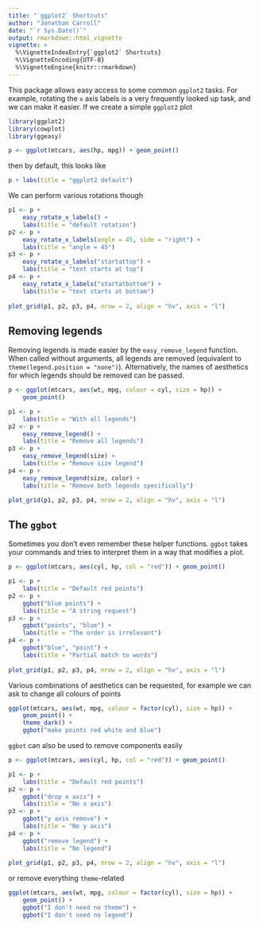 ```yaml
---
title: "`ggplot2` Shortcuts"
author: "Jonathan Carroll"
date: "`r Sys.Date()`"
output: rmarkdown::html_vignette
vignette: >
  %\VignetteIndexEntry{`ggplot2` Shortcuts}
  %\VignetteEncoding{UTF-8}
  %\VignetteEngine{knitr::rmarkdown}
---
```


This package allows easy access to some common `ggplot2` tasks. For example, rotating the `x` axis labels is a very frequently looked up task, and we can make it easier. If we create a simple `ggplot2` plot

```r
library(ggplot2)
library(cowplot)
library(ggeasy)

p <- ggplot(mtcars, aes(hp, mpg)) + geom_point()
```

then by default, this looks like

```r
p + labs(title = "ggplot2 default")
```

We can perform various rotations though

```r
p1 <- p + 
    easy_rotate_x_labels() + 
    labs(title = "default rotation")
p2 <- p + 
    easy_rotate_x_labels(angle = 45, side = "right") + 
    labs(title = "angle = 45")
p3 <- p + 
    easy_rotate_x_labels("startattop") + 
    labs(title = "text starts at top")
p4 <- p + 
    easy_rotate_x_labels("startatbottom") + 
    labs(title = "text starts at bottom")
    
plot_grid(p1, p2, p3, p4, nrow = 2, align = "hv", axis = "l")
```

## Removing legends

Removing legends is made easier by the `easy_remove_legend` function.  When called without arguments, all legends are removed (equivalent to `theme(legend.position = "none")`). Alternatively, the names of aesthetics for which legends should be removed can be passed.

```r
p <- ggplot(mtcars, aes(wt, mpg, colour = cyl, size = hp)) +
    geom_point()

p1 <- p + 
    labs(title = "With all legends")
p2 <- p + 
    easy_remove_legend() + 
    labs(title = "Remove all legends")
p3 <- p + 
    easy_remove_legend(size) + 
    labs(title = "Remove size legend")
p4 <- p + 
    easy_remove_legend(size, color) + 
    labs(title = "Remove both legends specifically")

plot_grid(p1, p2, p3, p4, nrow = 2, align = "hv", axis = "l")
```

## The `ggbot`

Sometimes you don't even remember these helper functions. `ggbot` takes your commands and tries to interpret them in a way that modifies a plot. 

```r
p <- ggplot(mtcars, aes(cyl, hp, col = "red")) + geom_point()

p1 <- p + 
    labs(title = "Default red points")
p2 <- p + 
    ggbot("blue points") + 
    labs(title = "A string request")
p3 <- p + 
    ggbot("points", "blue") +
    labs(title = "The order is irrelevant")
p4 <- p + 
    ggbot("blue", "point") +
    labs(title = "Partial match to words")
    
plot_grid(p1, p2, p3, p4, nrow = 2, align = "hv", axis = "l")
```

Various combinations of aesthetics can be requested, for example we can ask to change all colours of points

```r
ggplot(mtcars, aes(wt, mpg, colour = factor(cyl), size = hp)) + 
    geom_point() + 
    theme_dark() + 
    ggbot("make points red white and blue")
```

`ggbot` can also be used to remove components easily

```r
p <- ggplot(mtcars, aes(cyl, hp, col = "red")) + geom_point()

p1 <- p + 
    labs(title = "Default red points")
p2 <- p + 
    ggbot("drop x axis") + 
    labs(title = "No x axis")
p3 <- p + 
    ggbot("y axis remove") +
    labs(title = "No y axis")
p4 <- p + 
    ggbot("remove legend") +
    labs(title = "No legend")
    
plot_grid(p1, p2, p3, p4, nrow = 2, align = "hv", axis = "l")
```

or remove everything `theme`-related

```r
ggplot(mtcars, aes(wt, mpg, colour = factor(cyl), size = hp)) + 
    geom_point() + 
    ggbot("I don't need no theme") +
    ggbot("I don't need no legend")
```


